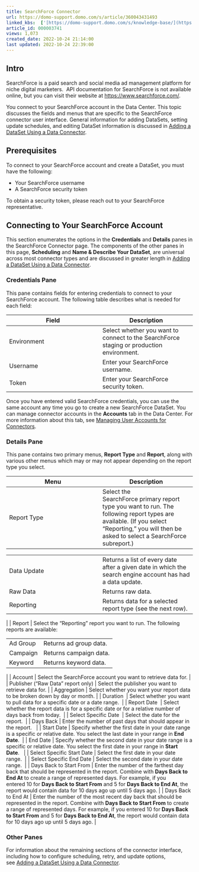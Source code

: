 ```yaml
---
title: SearchForce Connector
url: https://domo-support.domo.com/s/article/360043431493
linked_kbs:  ['[https://domo-support.domo.com/s/knowledge-base/](https://domo-support.domo.com/s/knowledge-base/)', '[https://domo-support.domo.com/s/](https://domo-support.domo.com/s/)', '[https://domo-support.domo.com/s/topic/0TO5w000000ZammGAC](https://domo-support.domo.com/s/topic/0TO5w000000ZammGAC)', '[https://domo-support.domo.com/s/topic/0TO5w000000ZanLGAS](https://domo-support.domo.com/s/topic/0TO5w000000ZanLGAS)', '[https://domo-support.domo.com/s/topic/0TO5w000000ZaoQGAS](https://domo-support.domo.com/s/topic/0TO5w000000ZaoQGAS)', '[https://domo-support.domo.com/s/article/360042926274](https://domo-support.domo.com/s/article/360042926274)', '[https://domo-support.domo.com/s/article/360042926054](https://domo-support.domo.com/s/article/360042926054)', '[https://domo-support.domo.com/s/article/360043431493](https://domo-support.domo.com/s/article/360043431493)', '[https://domo-support.domo.com/s/topic/0TO5w000000ZaoQGAS/api-connectors](https://domo-support.domo.com/s/topic/0TO5w000000ZaoQGAS/api-connectors)', '[https://domo-support.domo.com/s/article/360043429933](https://domo-support.domo.com/s/article/360043429933)', '[https://domo-support.domo.com/s/article/360043429953](https://domo-support.domo.com/s/article/360043429953)', '[https://domo-support.domo.com/s/article/360042925494](https://domo-support.domo.com/s/article/360042925494)', '[https://domo-support.domo.com/s/article/4408174643607](https://domo-support.domo.com/s/article/4408174643607)', '[https://domo-support.domo.com/s/article/360043429913](https://domo-support.domo.com/s/article/360043429913)', '[https://domo-support.domo.com/s/login/](https://domo-support.domo.com/s/login/)']
article_id: 000003741
views: 1,073
created_date: 2022-10-24 21:14:00
last updated: 2022-10-24 22:39:00
---
```




Intro
-----


SearchForce is a paid search and social media ad management platform for niche digital marketers.  API documentation for SearchForce is not available online, but you can visit their website at [https://www.searchforce.com/](https://www.searchforce.com/ "https://www.searchforce.com/"). 


You connect to your SearchForce account in the Data Center. This topic discusses the fields and menus that are specific to the SearchForce connector user interface. General information for adding DataSets, setting update schedules, and editing DataSet information is discussed in [Adding a DataSet Using a Data Connector](/s/article/360042926274).


Prerequisites
-------------


To connect to your SearchForce account and create a DataSet, you must have the following:


* Your SearchForce username
* A SearchForce security token


To obtain a security token, please reach out to your SearchForce representative.


Connecting to Your SearchForce Account
--------------------------------------


This section enumerates the options in the **Credentials** and **Details** panes in the SearchForce Connector page. The components of the other panes in this page, **Scheduling** and **Name & Describe Your DataSet**, are universal across most connector types and are discussed in greater length in [Adding a DataSet Using a Data Connector](/s/article/360042926274 "Adding a DataSet Using a Data Connector").


### Credentials Pane


This pane contains fields for entering credentials to connect to your SearchForce account. The following table describes what is needed for each field:  




| Field | Description |
| --- | --- |
| Environment | Select whether you want to connect to the SearchForce staging or production environment. |
| Username | Enter your SearchForce username. |
| Token | Enter your SearchForce security token. |


Once you have entered valid SearchForce credentials, you can use the same account any time you go to create a new SearchForce DataSet. You can manage connector accounts in the **Accounts** tab in the Data Center. For more information about this tab, see [Managing User Accounts for Connectors](/s/article/360042926054 "Managing User Accounts for Connectors").


### Details Pane


This pane contains two primary menus, **Report Type** and **Report**, along with various other menus which may or may not appear depending on the report type you select.




| Menu | Description |
| --- | --- |
| Report Type | Select the SearchForce primary report type you want to run. The following report types are available. (If you select "Reporting," you will then be asked to select a SearchForce subreport.)

|  |  |
| --- | --- |
| Data Update | Returns a list of every date after a given date in which the search engine account has had a data update. |
| Raw Data | Returns raw data. |
| Reporting | Returns data for a selected report type (see the next row). |

 |
| Report | Select the "Reporting" report you want to run. The following reports are available:

|  |  |
| --- | --- |
| Ad Group | Returns ad group data. |
| Campaign | Returns campaign data. |
| Keyword | Returns keyword data. |

 |
| Account | Select the SearchForce account you want to retrieve data for. |
| Publisher ("Raw Data" report only) | Select the publisher you want to retrieve data for. |
| Aggregation | Select whether you want your report data to be broken down by day or month. |
| Duration  | Select whether you want to pull data for a specific date or a date range.  |
| Report Date  | Select whether the report data is for a specific date or for a relative number of days back from today.  |
| Select Specific Date  | Select the date for the report.  |
| Days Back | Enter the number of past days that should appear in the report.   |
| Start Date | Specify whether the first date in your date range is a specific or relative date. You select the last date in your range in **End Date**.  |
| End Date | Specify whether the second date in your date range is a specific or relative date. You select the first date in your range in **Start Date**.   |
| Select Specific Start Date | Select the first date in your date range.  |
| Select Specific End Date | Select the second date in your date range.  |
| Days Back to Start From | Enter the number of the farthest day back that should be represented in the report. Combine with **Days Back to End At** to create a range of represented days.
For example, if you entered 10 for **Days Back to Start From** and 5 for **Days Back to End At**, the report would contain data for 10 days ago up until 5 days ago. |
| Days Back to End At | Enter the number of the most recent day back that should be represented in the report. Combine with **Days Back to Start From** to create a range of represented days.
For example, if you entered 10 for **Days Back to Start From** and 5 for **Days Back to End At**, the report would contain data for 10 days ago up until 5 days ago. |


### Other Panes


For information about the remaining sections of the connector interface, including how to configure scheduling, retry, and update options, see [Adding a DataSet Using a Data Connector](/s/article/360042926274).

